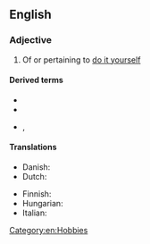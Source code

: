 {{also|do it yourself}}

==English==

===Adjective===
{{en-adj|-|head=[[do]]-[[it]]-[[yourself]]}}

# Of or pertaining to [[do it yourself]]

====Derived terms====
* {{l|en|do-it-yourselfer}}
* {{l|en|do-it-yourselfism}}
* {{l|en|do-it-yourselfness}}, {{l|en|do-it-yourself-ness}}

====Translations====
{{trans-top|of or pertaining to do it yourself}}
* Danish: {{t|da|gør-det-selv}} {{qualifier|also a noun}}
* Dutch: {{t|nl|doe-het-zelf}}
{{trans-mid}}
* Finnish: {{t|fi|tee-se-itse}}
* Hungarian: {{t+|hu|barkács|alt=barkács-}}
* Italian: {{t|it|fai da te}}
{{trans-bottom}}

[[Category:en:Hobbies]]